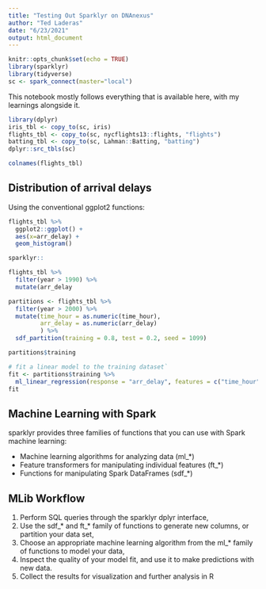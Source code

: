 ```yaml
---
title: "Testing Out Sparklyr on DNAnexus"
author: "Ted Laderas"
date: "6/23/2021"
output: html_document
---
```


```r
knitr::opts_chunk$set(echo = TRUE)
library(sparklyr)
library(tidyverse)
sc <- spark_connect(master="local")
```

This notebook mostly follows everything that is available here, with my learnings alongside it.

```r
library(dplyr)
iris_tbl <- copy_to(sc, iris)
flights_tbl <- copy_to(sc, nycflights13::flights, "flights")
batting_tbl <- copy_to(sc, Lahman::Batting, "batting")
dplyr::src_tbls(sc)
```

```r
colnames(flights_tbl)
```

## Distribution of arrival delays

Using the conventional ggplot2 functions: 

```r
flights_tbl %>%
  ggplot2::ggplot() +
  aes(x=arr_delay) +
  geom_histogram()
```


```r
sparklyr::
```


```r
flights_tbl %>%
  filter(year > 1990) %>%
  mutate(arr_delay
```

```r
partitions <- flights_tbl %>%
  filter(year > 2000) %>%
  mutate(time_hour = as.numeric(time_hour),
         arr_delay = as.numeric(arr_delay)
         ) %>%
  sdf_partition(training = 0.8, test = 0.2, seed = 1099)

partitions$training
```

```r
# fit a linear model to the training dataset`
fit <- partitions$training %>%
  ml_linear_regression(response = "arr_delay", features = c("time_hour"))
fit
```

## Machine Learning with Spark

sparklyr provides three families of functions that you can use with Spark machine learning:

- Machine learning algorithms for analyzing data (ml_*)
- Feature transformers for manipulating individual features (ft_*)
- Functions for manipulating Spark DataFrames (sdf_*)

## MLib Workflow

1. Perform SQL queries through the sparklyr dplyr interface,
2. Use the sdf_* and ft_* family of functions to generate new columns, or partition your data set,
3. Choose an appropriate machine learning algorithm from the ml_* family of functions to model your data,
4. Inspect the quality of your model fit, and use it to make predictions with new data.
5. Collect the results for visualization and further analysis in R

